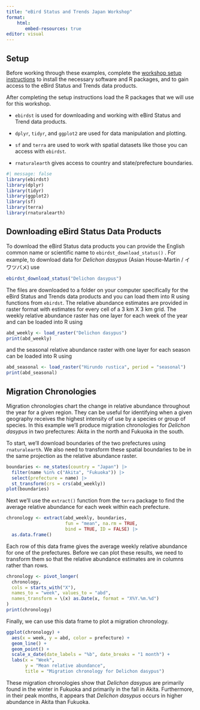 ```yaml
---
title: "eBird Status and Trends Japan Workshop"
format:
    html: 
       embed-resources: true
editor: visual
---
```


## Setup

Before working through these examples, complete the [workshop setup instructions](https://docs.google.com/document/d/1M8asSf0xWC06SpLcn-Ff9PD2IfgZ0ghwcZYclyccdrk/edit?usp=sharing) to install the necessary software and R packages, and to gain access to the eBird Status and Trends data products.

After completing the setup instructions load the R packages that we will use for this workshop.

-   `ebirdst` is used for downloading and working with eBird Status and Trend data products.

-   `dplyr`, `tidyr`, and `ggplot2` are used for data manipulation and plotting.

-   `sf` and `terra` are used to work with spatial datasets like those you can access with `ebirdst`.

-   `rnaturalearth` gives access to country and state/prefecture boundaries.

```r
#| message: false
library(ebirdst)
library(dplyr)
library(tidyr)
library(ggplot2)
library(sf)
library(terra)
library(rnaturalearth)
```

## Downloading eBird Status Data Products

To download the eBird Status data products you can provide the English common name or scientific name to `ebirdst_download_status()` . For example, to download data for *Delichon dasypus* (Asian House-Martin / イワツバメ) use

```r
ebirdst_download_status("Delichon dasypus")
```

The files are downloaded to a folder on your computer specifically for the eBird Status and Trends data products and you can load them into R using functions from `ebirdst`. The relative abundance estimates are provided in raster format with estimates for every cell of a 3 km X 3 km grid. The weekly relative abundance raster has one layer for each week of the year and can be loaded into R using

```r
abd_weekly <- load_raster("Delichon dasypus")
print(abd_weekly)
```

and the seasonal relative abundance raster with one layer for each season can be loaded into R using

```r
abd_seasonal <- load_raster("Hirundo rustica", period = "seasonal")
print(abd_seasonal)
```

## Migration Chronologies

Migration chronologies chart the change in relative abundance throughout the year for a given region. They can be useful for identifying when a given geography receives the highest intensity of use by a species or group of species. In this example we'll produce migration chronologies for *Delichon dasypus* in two prefectures: Akita in the north and Fukuoka in the south.

To start, we'll download boundaries of the two prefectures using `rnaturalearth`. We also need to transform these spatial boundaries to be in the same projection as the relative abundance raster.

```r
boundaries <- ne_states(country = "Japan") |>
  filter(name %in% c("Akita", "Fukuoka")) |> 
  select(prefecture = name) |> 
  st_transform(crs = crs(abd_weekly))
plot(boundaries)
```

Next we'll use the `extract()` function from the `terra` package to find the average relative abundance for each week within each prefecture.

```r
chronology <- extract(abd_weekly, boundaries,
                      fun = "mean", na.rm = TRUE,
                      bind = TRUE, ID = FALSE) |> 
  as.data.frame()
```

Each row of this data frame gives the average weekly relative abundance for one of the prefectures. Before we can plot these results, we need to transform them so that the relative abundance estimates are in columns rather than rows.

```r
chronology <- pivot_longer(
  chronology,
  cols = starts_with("X"),
  names_to = "week", values_to = "abd",
  names_transform = \(x) as.Date(x, format = "X%Y.%m.%d")
)
print(chronology)
```

Finally, we can use this data frame to plot a migration chronology.

```r
ggplot(chronology) +
  aes(x = week, y = abd, color = prefecture) +
  geom_line() +
  geom_point() +
  scale_x_date(date_labels = "%b", date_breaks = "1 month") +
  labs(x = "Week", 
       y = "Mean relative abundance",
       title = "Migration chronology for Delichon dasypus")
```

These migration chronologies show that *Delichon dasypus* are primarily found in the winter in Fukuoka and primarily in the fall in Akita. Furthermore, in their peak months, it appears that *Delichon dasypus* occurs in higher abundance in Akita than Fukuoka.
